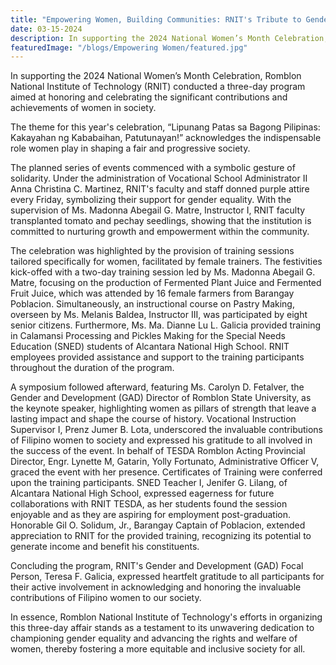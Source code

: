 ```yaml
---
title: "Empowering Women, Building Communities: RNIT's Tribute to Gender Equality"
date: 03-15-2024
description: In supporting the 2024 National Women’s Month Celebration, Romblon National Institute of Technology (RNIT) conducted a three-day program aimed at honoring and celebrating the significant contributions and achievements of women in society.
featuredImage: "/blogs/Empowering Women/featured.jpg"
---
```


In supporting the 2024 National Women’s Month Celebration, Romblon National Institute of Technology (RNIT) conducted a three-day program aimed at honoring and celebrating the significant contributions and achievements of women in society.

The theme for this year's celebration, “Lipunang Patas sa Bagong Pilipinas: Kakayahan ng Kababaihan, Patutunayan!” acknowledges the indispensable role women play in shaping a fair and progressive society.

The planned series of events commenced with a symbolic gesture of solidarity. Under the administration of Vocational School Administrator II Anna Christina C. Martinez, RNIT's faculty and staff donned purple attire every Friday, symbolizing their support for gender equality. With the supervision of Ms. Madonna Abegail G. Matre, Instructor I, RNIT faculty transplanted tomato and pechay seedlings, showing that the institution is committed to nurturing growth and empowerment within the community.

The celebration was highlighted by the provision of training sessions tailored specifically for women, facilitated by female trainers.
The festivities kick-offed with a two-day training session led by Ms. Madonna Abegail G. Matre, focusing on the production of Fermented Plant Juice and Fermented Fruit Juice, which was attended by 16 female farmers from Barangay Poblacion. Simultaneously, an instructional course on Pastry Making, overseen by Ms. Melanis Baldea, Instructor III, was participated by eight senior citizens. Furthermore, Ms. Ma. Dianne Lu L. Galicia provided training in Calamansi Processing and Pickles Making for the Special Needs Education (SNED) students of Alcantara National High School. RNIT employees provided assistance and support to the training participants throughout the duration of the program.

A symposium followed afterward, featuring Ms. Carolyn D. Fetalver, the Gender and Development (GAD) Director of Romblon State University, as the keynote speaker, highlighting women as pillars of strength that leave a lasting impact and shape the course of history. Vocational Instruction Supervisor I, Prenz Jumer B. Lota, underscored the invaluable contributions of Filipino women to society and expressed his gratitude to all involved in the success of the event. In behalf of TESDA Romblon Acting Provincial Director, Engr. Lynette M, Gatarin, Yolly Fortunato, Administrative Officer V, graced the event with her presence. Certificates of Training were conferred upon the training participants. SNED Teacher I, Jenifer G. Lilang, of Alcantara National High School, expressed eagerness for future collaborations with RNIT TESDA, as her students found the session enjoyable and as they are aspiring for employment post-graduation. Honorable Gil O. Solidum, Jr., Barangay Captain of Poblacion, extended appreciation to RNIT for the provided training, recognizing its potential to generate income and benefit his constituents.

Concluding the program, RNIT's Gender and Development (GAD) Focal Person, Teresa F. Galicia, expressed heartfelt gratitude to all participants for their active involvement in acknowledging and honoring the invaluable contributions of Filipino women to our society.

In essence, Romblon National Institute of Technology's efforts in organizing this three-day affair stands as a testament to its unwavering dedication to championing gender equality and advancing the rights and welfare of women, thereby fostering a more equitable and inclusive society for all.
